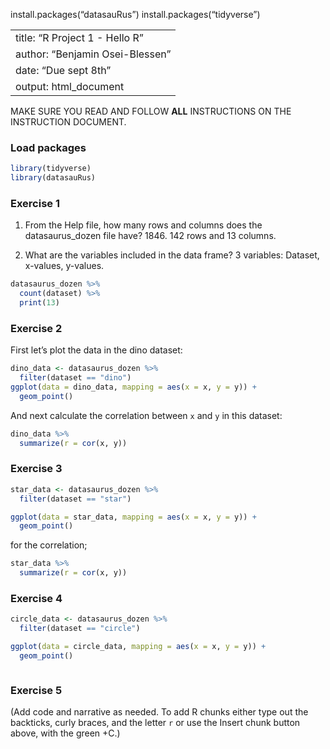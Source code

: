 install.packages("datasauRus")
install.packages("tidyverse")

---
title: "R Project 1 - Hello R"
author: "Benjamin Osei-Blessen"
date: "Due sept 8th"
output: html_document
---

MAKE SURE YOU READ AND FOLLOW **ALL** INSTRUCTIONS ON THE INSTRUCTION DOCUMENT. 

### Load packages

```r
library(tidyverse) 
library(datasauRus)
```


### Exercise 1

1. From the Help file, how many rows and columns does the datasaurus_dozen file have? 1846. 142 rows and 13 columns.

2.  What are the variables included in the data frame? 3 variables: Dataset, x-values, y-values.


```r
datasaurus_dozen %>%
  count(dataset) %>%
  print(13)
```

### Exercise 2

First let's plot the data in the dino dataset:

```r
dino_data <- datasaurus_dozen %>%
  filter(dataset == "dino")
ggplot(data = dino_data, mapping = aes(x = x, y = y)) +
  geom_point()
```

And next calculate the correlation between `x` and `y` in this dataset:

```r
dino_data %>%
  summarize(r = cor(x, y))
```

### Exercise 3

```r
star_data <- datasaurus_dozen %>%
  filter(dataset == "star")

ggplot(data = star_data, mapping = aes(x = x, y = y)) +
  geom_point()

```

for the correlation;
 
```r
star_data %>%
  summarize(r = cor(x, y))
```

### Exercise 4

```r
circle_data <- datasaurus_dozen %>%
  filter(dataset == "circle")

ggplot(data = circle_data, mapping = aes(x = x, y = y)) +
  geom_point()

```

```r


```

### Exercise 5

(Add code and narrative as needed. To add R chunks either type out the backticks, curly braces, and the letter `r` or use the Insert chunk button above, with the green +C.)
